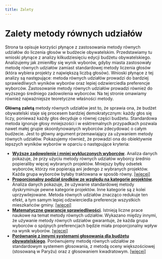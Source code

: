 ```yaml
---
title: Zalety
---
```


# Zalety metody równych udziałów

Strona ta opisuje korzyści płynące z zastosowania metody równych udziałów do liczenia głosów w budżecie obywatelskim.
Przedstawiamy tu wnioski płynące z analizy kilkudziesięciu edycji budżetu obywatelskiego. Analizujemy jak zmieniłby się wynik wyborów, gdyby miasta zastosowały metodę równych udziałów zamiast standardowej metody liczenia głosów (która wybiera projekty 
z największą liczbą głosów).
Wnioski płynące z tej analizy są następujące: metoda równych udziałów prowadzi do bardziej sprawiedliwych wyników wyborów oraz lepiej odzwierciedla preferencje wyborców. Zastosowanie metody równych udziałów prowadzi 
również do wyższego średniego zadowolenia wyborców. Na tej stronie omawiamy również najważniejsze teoretyczne właśności metody.

**Główną zaletą** metody równych udziałów jest to, że sprawia ona, że budżet obywatelski staje się procesem bardziej demokratycznym: każdy głos się liczy, ponieważ każdy głos decyduje o równej części budżetu. Standardowa metoda ignoruje głosy mniejszości i w esktremalnych przypadkach pozwala nawet 
małej grupie skoordynowanych wyborców zdecydować o całym budżecie. Jest to główny argument przemawiający za używaniem metody równych udziałów. Pokazujemy również, że prowadzi ona do obiektywnie lepszych wyników wyborów w oparciu o następujące kryteria:

* [**Wyższe zadowolenie i mniej wykluczonych wyborców**](/benefits/metrics). Analiza danych pokazuje, że przy użyciu metody równych udziałów wyborcy średnio popieraliby więcej wybranych projektów. Mniejszy byłby odsetek wyborców, 
którzy nie popierają ani jedengo z wybranych projektów. Każda grupa wyborców byłaby traktowana w sposób równy. [[więcej]](/benefits/metrics)
* [**Proporcjonalny podział środków ze względu na kategorie projektów**](/benefits/categories). Analiza danych pokazuje, że używanie standardowej metody dyskryminuje pewne kategorie projektów. Inne kategorie są z kolei uprzywilejowane.
 Metoda równych udziałów znacząco redukuje ten efekt, a tym samym lepiej odzwierciedla preferencje wszystkich mieszkańców gminy. [[więcej]](/benefits/categories)
* [**Matematyczne gwarancje sprawiedliwości**](/benefits/mathematical-guarantees). Istnieją liczne prace naukowe na temat metody równych udziałów. Wykazano między innymi, że używanie metody równych udziałów gwarantuje, 
że każda grupa wyborców o spójnych preferencjach będzie miała proporcjonalny wpływ na wynik wyborów. [[więcej]](/benefits/mathematical-guarantees)
* [**Porównanie z innymi systemami głosowania dla budżetu obywatelskiego**](/benefits/comparisons). Porównujemy metodę równych udziałów ze standardowym systemem głosowania, z metodą oceny większościowej (stosowaną w Paryżu) oraz z głosowaniem kwadratowym. [[więcej]](/benefits/comparisons)
